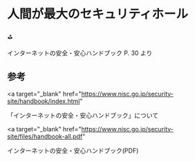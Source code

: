 # 人間が最大のセキュリティホール

⛳

インターネットの安全・安心ハンドブック P. 30 より



## 参考

<a
  target="_blank"
  href="https://www.nisc.go.jp/security-site/handbook/index.html"
>
  「インターネットの安全・安心ハンドブック」について
</a>

<a
  target="_blank"
  href="https://www.nisc.go.jp/security-site/files/handbook-all.pdf"
>
  インターネットの安全・安心ハンドブック(PDF)
</a>

